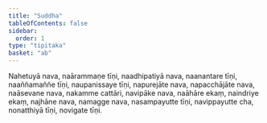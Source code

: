 ```yaml
---
title: "Suddha"
tableOfContents: false
sidebar:
  order: 1
type: "tipitaka"
basket: "ab"
---
```



<DynamicBreadcrumb />

<Division number="182">

<Paragraph number="4476">
Nahetuyā nava, naārammaṇe tīṇi, naadhipatiyā nava, naanantare tīṇi, naaññamaññe tīṇi, naupanissaye tīṇi, napurejāte nava, napacchājāte nava, naāsevane nava, nakamme cattāri, navipāke nava, naāhāre ekaṃ, naindriye ekaṃ, najhāne nava, namagge nava, nasampayutte tīṇi, navippayutte cha, nonatthiyā tīṇi, novigate tīṇi.
</Paragraph>
</Division>